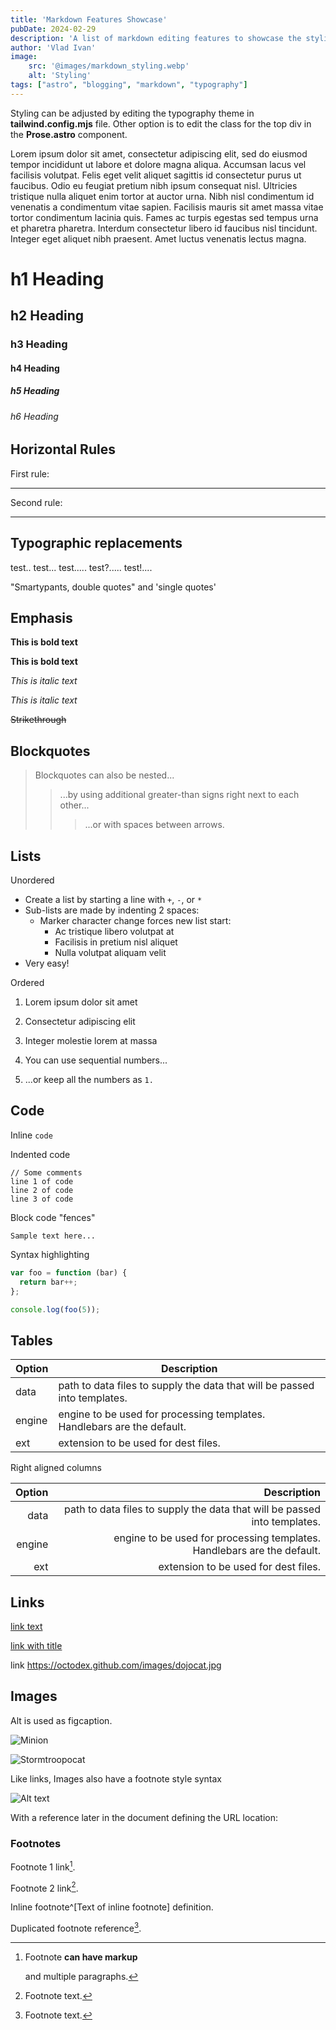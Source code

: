 ```yaml
---
title: 'Markdown Features Showcase'
pubDate: 2024-02-29
description: 'A list of markdown editing features to showcase the styling use alongside the given usage examples'
author: 'Vlad Ivan'
image:
    src: '@images/markdown_styling.webp'
    alt: 'Styling'
tags: ["astro", "blogging", "markdown", "typography"]
---
```

Styling can be adjusted by editing the typography theme in **tailwind.config.mjs** file. Other option is to edit the class for the top div in the **Prose.astro**  component.

Lorem ipsum dolor sit amet, consectetur adipiscing elit, sed do eiusmod tempor incididunt ut labore et dolore magna aliqua. Accumsan lacus vel facilisis volutpat. Felis eget velit aliquet sagittis id consectetur purus ut faucibus. Odio eu feugiat pretium nibh ipsum consequat nisl. Ultricies tristique nulla aliquet enim tortor at auctor urna. Nibh nisl condimentum id venenatis a condimentum vitae sapien. Facilisis mauris sit amet massa vitae tortor condimentum lacinia quis. Fames ac turpis egestas sed tempus urna et pharetra pharetra. Interdum consectetur libero id faucibus nisl tincidunt. Integer eget aliquet nibh praesent. Amet luctus venenatis lectus magna.

# h1 Heading
## h2 Heading
### h3 Heading
#### h4 Heading
##### h5 Heading
###### h6 Heading


## Horizontal Rules
First rule:
___

Second rule:
***


## Typographic replacements

test.. test... test..... test?..... test!....

"Smartypants, double quotes" and 'single quotes'


## Emphasis

**This is bold text**

__This is bold text__

*This is italic text*

_This is italic text_

~~Strikethrough~~


## Blockquotes


> Blockquotes can also be nested...
>> ...by using additional greater-than signs right next to each other...
> > > ...or with spaces between arrows.


## Lists

Unordered

+ Create a list by starting a line with `+`, `-`, or `*`
+ Sub-lists are made by indenting 2 spaces:
  - Marker character change forces new list start:
    * Ac tristique libero volutpat at
    + Facilisis in pretium nisl aliquet
    - Nulla volutpat aliquam velit
+ Very easy!

Ordered

1. Lorem ipsum dolor sit amet
2. Consectetur adipiscing elit
3. Integer molestie lorem at massa


1. You can use sequential numbers...
1. ...or keep all the numbers as `1.`


## Code

Inline `code`

Indented code

    // Some comments
    line 1 of code
    line 2 of code
    line 3 of code


Block code "fences"

```
Sample text here...
```

Syntax highlighting

``` js
var foo = function (bar) {
  return bar++;
};

console.log(foo(5));
```

## Tables

| Option | Description |
| ------ | ----------- |
| data   | path to data files to supply the data that will be passed into templates. |
| engine | engine to be used for processing templates. Handlebars are the default. |
| ext    | extension to be used for dest files. |

Right aligned columns

| Option | Description |
| ------:| -----------:|
| data   | path to data files to supply the data that will be passed into templates. |
| engine | engine to be used for processing templates. Handlebars are the default. |
| ext    | extension to be used for dest files. |


## Links

[link text](https://octodex.github.com/images/minion.png)

[link with title](https://octodex.github.com/images/stormtroopocat.jpg "title text!")

link https://octodex.github.com/images/dojocat.jpg 


## Images
Alt is used as figcaption.

![Minion](https://octodex.github.com/images/minion.png)

![Stormtroopocat](https://octodex.github.com/images/stormtroopocat.jpg "The Stormtroopocat")

Like links, Images also have a footnote style syntax

![Alt text][id]

With a reference later in the document defining the URL location:

[id]: https://octodex.github.com/images/dojocat.jpg  "The Dojocat"


### Footnotes

Footnote 1 link[^first].

Footnote 2 link[^second].

Inline footnote^[Text of inline footnote] definition.

Duplicated footnote reference[^second].

[^first]: Footnote **can have markup**

    and multiple paragraphs.

[^second]: Footnote text.
